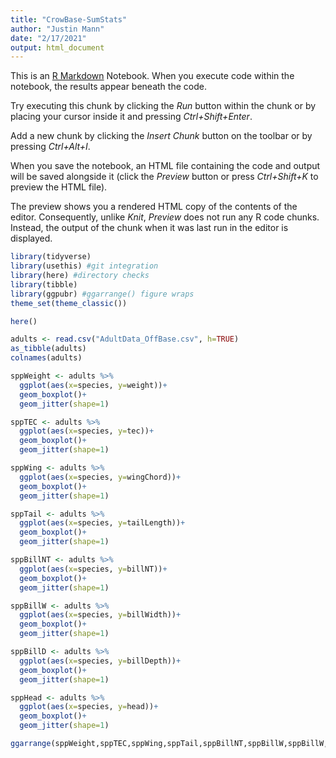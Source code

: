 ```yaml
---
title: "CrowBase-SumStats"
author: "Justin Mann"
date: "2/17/2021"
output: html_document
---
```


This is an [R Markdown](http://rmarkdown.rstudio.com) Notebook. When you execute code within the notebook, the results appear beneath the code. 

Try executing this chunk by clicking the *Run* button within the chunk or by placing your cursor inside it and pressing *Ctrl+Shift+Enter*. 

Add a new chunk by clicking the *Insert Chunk* button on the toolbar or by pressing *Ctrl+Alt+I*.

When you save the notebook, an HTML file containing the code and output will be saved alongside it (click the *Preview* button or press *Ctrl+Shift+K* to preview the HTML file).

The preview shows you a rendered HTML copy of the contents of the editor. Consequently, unlike *Knit*, *Preview* does not run any R code chunks. Instead, the output of the chunk when it was last run in the editor is displayed.



```r
library(tidyverse) 
library(usethis) #git integration
library(here) #directory checks
library(tibble)
library(ggpubr) #ggarrange() figure wraps
theme_set(theme_classic())
```

```r
here()
```

```r
adults <- read.csv("AdultData_OffBase.csv", h=TRUE)
as_tibble(adults)
colnames(adults)
```

```r
sppWeight <- adults %>%
  ggplot(aes(x=species, y=weight))+
  geom_boxplot()+
  geom_jitter(shape=1)

sppTEC <- adults %>%
  ggplot(aes(x=species, y=tec))+
  geom_boxplot()+
  geom_jitter(shape=1)

sppWing <- adults %>%
  ggplot(aes(x=species, y=wingChord))+
  geom_boxplot()+
  geom_jitter(shape=1) 

sppTail <- adults %>%
  ggplot(aes(x=species, y=tailLength))+
  geom_boxplot()+
  geom_jitter(shape=1)

sppBillNT <- adults %>%
  ggplot(aes(x=species, y=billNT))+
  geom_boxplot()+
  geom_jitter(shape=1)

sppBillW <- adults %>%
  ggplot(aes(x=species, y=billWidth))+
  geom_boxplot()+
  geom_jitter(shape=1)

sppBillD <- adults %>%
  ggplot(aes(x=species, y=billDepth))+
  geom_boxplot()+
  geom_jitter(shape=1)

sppHead <- adults %>%
  ggplot(aes(x=species, y=head))+
  geom_boxplot()+
  geom_jitter(shape=1)

ggarrange(sppWeight,sppTEC,sppWing,sppTail,sppBillNT,sppBillW,sppBillW,sppHead)

```
